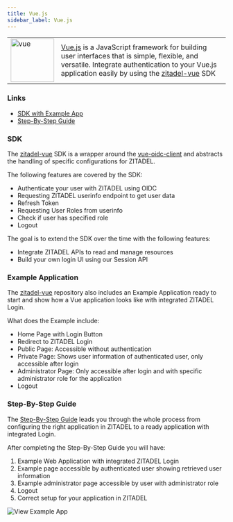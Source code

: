 ```yaml
---
title: Vue.js
sidebar_label: Vue.js
---
```


<table>
    <tr>
        <td width="100px">
            <img width="100px" src="/docs/img/tech/vue.svg" alt="vue"/>
        </td>
        <td>
            <a href="https://vuejs.org/" target="_blank">Vue.js</a> is a JavaScript framework for building user interfaces that is simple, flexible, and versatile.
            Integrate authentication to your Vue.js application easily by using the <a href="https://github.com/zitadel/zitadel-vue" target="_blank">zitadel-vue</a> SDK
        </td>
    </tr>
</table>

### Links
- [SDK with Example App](https://github.com/zitadel/zitadel-vue)
- [Step-By-Step Guide](/docs/examples/login/vue)

### SDK

The [zitadel-vue](https://github.com/zitadel/zitadel-vue) SDK is a wrapper around the [vue-oidc-client](https://github.com/soukoku/vue-oidc-client) and abstracts the handling of specific configurations for ZITADEL.

The following features are covered by the SDK:
- Authenticate your user with ZITADEL using OIDC
- Requesting ZITADEL userinfo endpoint to get user data
- Refresh Token
- Requesting User Roles from userinfo
- Check if user has specified role
- Logout

The goal is to extend the SDK over the time with the following features:
- Integrate ZITADEL APIs to read and manage resources
- Build your own login UI using our Session API

### Example Application

The [zitadel-vue](https://github.com/zitadel/zitadel-vue) repository also includes an Example Application ready to start and show how a Vue application looks like with integrated ZITADEL Login.

What does the Example include:
- Home Page with Login Button
- Redirect to ZITADEL Login
- Public Page: Accessible without authentication
- Private Page: Shows user information of authenticated user, only accessible after login
- Administrator Page: Only accessible after login and with specific administrator role for the application
- Logout

### Step-By-Step Guide

The [Step-By-Step Guide](/docs/examples/login/vue) leads you through the whole process from configuring the right application in ZITADEL to a ready application with integrated Login.

After completing the Step-By-Step Guide you will have:
1. Example Web Application with integrated ZITADEL Login
2. Example page accessible by authenticated user showing retrieved user information
3. Example administrator page accessible by user with administrator role
4. Logout
5. Correct setup for your application in ZITADEL

![View Example App](/img/vue/app-screen.png)
